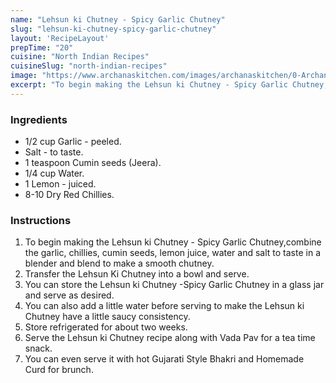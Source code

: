 ---
name: "Lehsun ki Chutney - Spicy Garlic Chutney"
slug: "lehsun-ki-chutney-spicy-garlic-chutney"
layout: 'RecipeLayout'
prepTime: "20"
cuisine: "North Indian Recipes"
cuisineSlug: "north-indian-recipes"
image: "https://www.archanaskitchen.com/images/archanaskitchen/0-Archanas-Kitchen-Recipes/Articles/Lehsun_Chutney_Garlic_Chutney_Video_Recipe_7_1600.jpg"
excerpt: "To begin making the Lehsun ki Chutney - Spicy Garlic Chutney,combine the garlic, chillies, cumin seeds, lemon juice, water and salt to taste in a blender and blend to make a smooth chutney"
---

### Ingredients

- 1/2 cup Garlic - peeled.
- Salt - to taste.
- 1 teaspoon Cumin seeds (Jeera).
- 1/4 cup Water.
- 1 Lemon - juiced.
- 8-10 Dry Red Chillies.

### Instructions

1. To begin making the Lehsun ki Chutney - Spicy Garlic Chutney,combine the garlic, chillies, cumin seeds, lemon juice, water and salt to taste in a blender and blend to make a smooth chutney.
1. Transfer the Lehsun Ki Chutney into a bowl and serve.
1. You can store the Lehsun ki Chutney -Spicy Garlic Chutney in a glass jar and serve as desired.
1. You can also add a little water before serving to make the Lehsun ki Chutney have a little saucy consistency.
1. Store refrigerated for about two weeks.
1. Serve the Lehsun ki Chutney recipe along with Vada Pav for a tea time snack.
1. You can even serve it with hot Gujarati Style Bhakri and   Homemade Curd for brunch.
